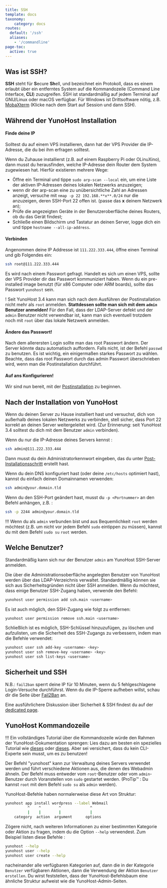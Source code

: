 ```yaml
---
title: SSH
template: docs
taxonomy:
    category: docs
routes:
  default: '/ssh'
  aliases:
    - '/commandline'
page-toc:
  active: true
---
```


## Was ist SSH?

**SSH** steht für **S**ecure **Sh**ell, und bezeichnet ein Protokoll, dass es einem erlaubt über ein entferntes System auf die Kommandozeile (Command Line Interface, **CLI**) zuzugreifen. SSH ist standardmäßig auf jedem Terminal auf GNU/Linux oder macOS verfügbar. Für Windows ist Drittsoftware nötig, z.B. [MobaXterm](https://mobaxterm.mobatek.net/download-home-edition.html) (Klicke nach dem Start auf Session und dann SSH).

## Während der YunoHost Installation

#### Finde deine IP

Solltest du auf einem VPS installieren, dann hat der VPS Provider die IP-Adresse, die du bei ihm erfragen solltest. 

Wenn du Zuhause installierst (z.B. auf einem Raspberry Pi oder OLinuXino), dann musst du herausfinden, welche IP-Adresse dein Router dem System zugewiesen hat. Hierfür existieren mehrere Wege:
- Öffne ein Terminal und tippe `sudo arp-scan --local` ein, um eine Liste der aktiven IP-Adressen deines lokalen Netzwerks anzuzeigen;
- wenn dir der arp-scan eine zu unübersichtliche Zahl an Adressen anzeigt, versuche mit `nmap -p 22 192.168.**x**.0/24` nur die anzuzeigen, deren SSH-Port 22 offen ist. (passe das **x** deinem Netzwerk an);
- Prüfe die angezeigten Geräte in der Benutzeroberfläche deines Routers, ob du das Gerät findest;
- Schließe einen Bildschirm und Tastatur an deinen Server, logge dich ein und tippe `hostname --all-ip-address`.

#### Verbinden

Angenommen deine IP Addresse ist `111.222.333.444`, öffne einen Terminal und gib Folgendes ein:

```bash
ssh root@111.222.333.444
```

Es wird nach einem Passwort gefragt. Handelt es sich um einen VPS, sollte der VPS Provider dir das Passwort kommuniziert haben. Wenn du ein pre-installed image benutzt (für x86 Computer oder ARM boards), sollte das Passwort `yunohost` sein.

! Seit YunoHost 3.4 kann man sich nach dem Ausführen der Postinstallation nicht mehr als `root` anmelden. **Stattdessen sollte man sich mit dem `admin` Benutzer anmelden!** Für den Fall, dass der LDAP-Server defekt und der `admin` Benutzer nicht verwendbar ist, kann man sich eventuell trotzdem noch mit `root` über das lokale Netzwerk anmelden.

#### Ändere das Passwort!

Nach dem allerersten Login sollte man das root Passwort ändern. Der Server könnte dazu automatisch auffordern. Falls nicht, ist der Befehl `passwd` zu benutzen. Es ist wichtig, ein einigermaßen starkes Passwort zu wählen. Beachte, dass das root Passwort durch das admin Passwort überschrieben wird, wenn man die Postinstallation durchführt.

#### Auf ans Konfigurieren!

Wir sind nun bereit, mit der [Postinstallation](/install/post_install/configuration) zu beginnen.

## Nach der Installation von YunoHost

Wenn du deinen Server zu Hause installiert hast und versuchst, dich von außerhalb deines lokalen Netzwerks zu verbinden, stell sicher, dass Port 22 korrekt an deinen Server weitergeleitet wird. (Zur Erinnerung: seit YunoHost 3.4 solltest du dich mit dem Benutzer `admin` verbinden).

Wenn du nur die IP-Adresse deines Servers kennst :

```bash
ssh admin@111.222.333.444
```

Dann musst du dein Administratorkennwort eingeben, das du unter [Post-Installationsschritt](/install/post_install/configuration) erstellt hast.

Wenn du dein DNS konfiguriert hast (oder deine `/etc/hosts` optimiert hast), kannst du einfach deinen Domainnamen verwenden:

```bash
ssh admin@your.domain.tld
```

Wenn du den SSH-Port geändert hast, musst du `-p <Portnummer>` an den Befehl anhängen, z.B. :

```bash
ssh -p 2244 admin@your.domain.tld
```

!!! Wenn du als `admin` verbunden bist und aus Bequemlichkeit `root` werden möchtest (z.B. um nicht vor jedem Befehl `sudo` eintippen zu müssen), kannst du mit dem Befehl `sudo su` `root` werden.

## Welche Benutzer?

Standardmäßig kann sich nur der Benutzer `admin` am YunoHost SSH-Server anmelden.

Die über die Administrationsoberfläche angelegten Benutzer von YunoHost werden über das LDAP-Verzeichnis verwaltet. Standardmäßig können sie sich aus Sicherheitsgründen nicht über SSH anmelden. Wenn du möchtest, dass einige Benutzer SSH-Zugang haben, verwende den Befehl:

```bash
yunohost user permission add ssh.main <username>
```

Es ist auch möglich, den SSH-Zugang wie folgt zu entfernen:

```bash
yunohost user permission remove ssh.main <username>
```

Schließlich ist es möglich, SSH-Schlüssel hinzuzufügen, zu löschen und aufzulisten, um die Sicherheit des SSH-Zugangs zu verbessern, indem man die Befehle verwendet:

```bash
yunohost user ssh add-key <username> <key>
yunohost user ssh remove-key <username> <key>
yunohost user ssh list-keys <username>
```

## Sicherheit und SSH

N.B.: `fail2ban` sperrt deine IP für 10 Minuten, wenn du 5 fehlgeschlagene Login-Versuche durchführst. Wenn du die IP-Sperre aufheben willst, schau dir die Seite über [Fail2Ban](/admin/troubleshooting/fail2ban) an.

Eine ausführlichere Diskussion über Sicherheit & SSH findest du auf der [dedicated page](/admin/tutorials/security).


## YunoHost Kommandozeile

!!! Ein vollständiges Tutorial über die Kommandozeile würde den Rahmen der YunoHost-Dokumentation sprengen: Lies dazu am besten ein spezielles Tutorial wie [dieses](https://ryanstutorials.net/linuxtutorial/) oder [dieses](http://linuxcommand.org/). Aber sei versichert, dass du kein CLI-Experte sein musst, um es zu benutzen!

Der Befehl "yunohost" kann zur Verwaltung deines Servers verwendet werden und führt verschiedene Aktionen aus, die denen des Webadmin ähneln. Der Befehl muss entweder vom `root`-Benutzer oder vom `admin`-Benutzer durch Voranstellen von `sudo` gestartet werden. (ProTip™ : Du kannst `root` mit dem Befehl `sudo su` als `admin` werden).

YunoHost-Befehle haben normalerweise diese Art von Struktur: 

```bash
yunohost app install wordpress --label Webmail
          ^    ^        ^             ^
          |    |        |             |
    category  action  argument      options
```

Zögere nicht, nach weiteren Informationen zu einer bestimmten Kategorie oder Aktion zu fragen, indem du die Option `--help` verwendest. Zum Beispiel listen diese Befehle : 

```bash
yunohost --help
yunohost user --help
yunohost user create --help
```

nacheinander alle verfügbaren Kategorien auf, dann die in der Kategorie `Benutzer` verfügbaren Aktionen, dann die Verwendung der Aktion `Benutzer erstellen`. Du wirst feststellen, dass der YunoHost-Befehlsbaum eine ähnliche Struktur aufweist wie die YunoHost-Admin-Seiten.
